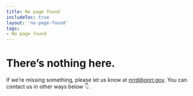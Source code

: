 ```yaml
---
title: No page found
includeToc: true
layout: 'no-page-found'
tags:
- No page found
---
```


# There’s nothing here.
If we’re missing something, please let us know at [nrrd@onrr.gov](mailto:nrrd@onrr.gov). You can contact us in other ways below 👇.